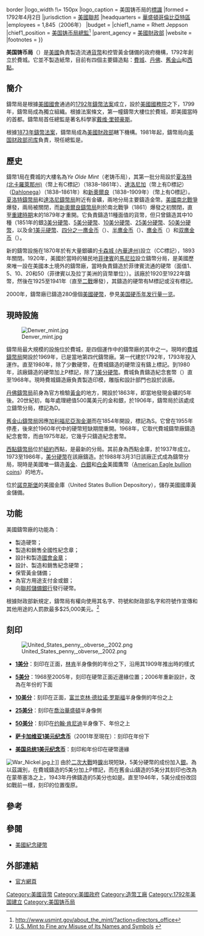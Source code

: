 {{noteTA
|1=zh-cn:乔治;zh-tw:喬治;zh-hk:佐治;
}}
{{Infobox Government agency
|agency_name     = 美国铸币局
|seal            = Seal of the United States Mint.svg
|seal_width      = 140px
|seal_caption    = 美国铸币局的[[徽章|徽章]]
|logo            = New_US_Mint_Logo.svg{{!}}border
|logo_width      
!\= 150px
|logo_caption    = 美国铸币局的[[標識|標識]]
|formed          = 1792年4月2日
|jurisdiction    = [[美國聯邦政府|美國聯邦]]
|headquarters    = [[華盛頓哥倫比亞特區|華盛頓哥倫比亞特區]] 
|employees       = 1,845（2006年）
|budget          =
|chief1_name     = Rhett Jeppson 
|chief1_position = [[美国铸币局總監|美国铸币局總監]]<ref>http://www.usmint.gov/about_the_mint/?action=directors_office</ref>
|parent_agency   = [[美國財政部|美國財政部]]
|website         = {{URL|http://www.usmint.gov/|www.USMint.gov}}
|footnotes       =
}}

'''美国铸币局'''（{{lang-en|'''United States Mint'''}}）是[[美国|美國]]負責製造流通[[貨幣|貨幣]]和控管黃金儲備的政府機構，1792年創立於費城。它並不製造紙幣，目前有四個主要鑄造點：[[費城|費城]]、[[丹佛|丹佛]]、[[舊金山|舊金山]]和[[西點 (紐約州)|西點]]。

== 簡介 ==
鑄幣局是根據[[美國國會|美國國會]]通過的[[1792年鑄幣法案|1792年鑄幣法案]]成立，設於[[美國國務院|美國國務院]]之下，1799年，鑄幣局成為獨立組織。根據法案條文，第一幢鑄幣大樓位於費城，即美國當時的首都。鑄幣局首任總監是著名科學家[[戴维·里顿豪斯|戴维·里顿豪斯]]。

根據[[1873年鑄幣法案|1873年鑄幣法案]]，鑄幣局成為[[美國財政部|美國財政部]]轄下機構。1981年起，鑄幣局向[[美国财政部司库|美国财政部司库]]負責，現任總監是{{link-en|Edmund C. Moy|Edmund C. Moy}}。

== 歷史 ==
鑄幣1局在費城的大樓名為''Ye Olde Mint''（老铸币局），其第一批分局設於[[夏洛特_(北卡羅萊那州)|夏洛特 (北卡羅萊那州)]]（幣上有C標記）（1838–1861年）、[[達洛尼加|達洛尼加]]（幣上有D標記）（[[達洛尼加|Dahlonega]]）（1838–1861年）和[[新奧爾良|新奧爾良]]（1838–1909年）（幣上有O標記）。[[夏洛特鑄幣局|夏洛特鑄幣局]]和[[達洛尼鑄幣局|達洛尼鑄幣局]]附近有金礦，兩地分局主要鑄造金幣。[[美國南北戰爭|美國南北戰爭]]爆發，兩局被關閉，而[[新奧爾良鑄幣局|新奧爾良鑄幣局]]則於南北戰爭（1861）爆發之初關閉，直至[[重建時期|重建時期]]末的1879年才重開。它負責鑄造11種面值的貨幣，但只曾鑄造其中10種（1851年的銀[[3美分硬幣|3美分硬幣]]、[[5美分硬幣|5美分硬幣]]、[[10美分硬幣|10美分硬幣]]、[[25美分硬幣|25美分硬幣]]、[[50美分|50美分硬幣]]，以及金[[1美元硬幣|1美元硬幣]]、[[四分之一鹰金币|四分之一鹰金币]]（{{link-en|quarter eagle|Quarter eagle}}）、[[半鹰金币|半鹰金币]]（{{link-en|half eagles|Half Eagle (U.S. coin)}}）、[[鹰金币|鹰金币]]（{{link-en|eagles|Eagle (U.S. coin)}}）和[[双鹰金币|双鹰金币]]（{{link-en|double eagles|Double Eagle (U.S. coin)}}）。

新的鑄幣設施在1870年於有大量銀礦的[[卡森城_(內華達州)|卡森城 (內華達州)]]設立（CC標記），1893年關閉。1920年，美國於當時的殖民地[[菲律賓|菲律賓]]的[[馬尼拉|馬尼拉]]設立鑄幣分局，是美國歷來唯一設在美國本土境外的鑄幣廠，當時負責鑄造於菲律賓流通的硬幣（面值1、5、10、20和50{{link-en|centavo|centavo}}（菲律賓以及拉丁美洲的貨幣單位））。該廠於1920至1922年鑄幣，然後在1925至1941年（直至[[二戰|二戰]]爆發），其鑄造的硬幣有M標記或沒有標記。

2000年，鑄幣廠已鑄造280億個[[美國硬幣|美國硬幣]]，參見[[美国硬币年发行量一览|美国硬币年发行量一览]]。

== 現時設施 ==
[[File:Denver_mint.jpg|left]]

鑄幣局最大規模的設施位於費城，是四個運作中的鑄幣廠的其中之一。現時的[[費城鑄幣局|費城鑄幣局]]開設於1969年，已是當地第四代鑄幣廠。第一代建於1792年，1793年投入運作。直至1980年，除了少數硬幣，在費城鑄造的硬幣沒有鑄上標記。到1980年，該廠鑄造的硬幣加上P標記，除了[[1美分硬幣|1美分硬幣]]。費城負責鑄造紀念套幣（{{link-en|proof coin|proof coin}}）直至1968年。現時費城鑄造廠負責製造印模，雕版和設計部門也設於該廠。

[[丹佛鑄幣局|丹佛鑄幣局]]前身為官方檢驗[[黃金|黃金]]的地方，開設於1863年，即當地發現金礦的5年後。20世紀初，每年處理總值500萬美元的金和銀，於1906年，鑄幣局於該處成立鑄幣分局，標記為D。

[[舊金山鑄幣局|舊金山鑄幣局]]因應[[加利福尼亞淘金潮|加利福尼亞淘金潮]]而在1854年開設，標記為S。它曾在1955年停產，後來於1960年代中的硬幣短缺期間重開。1968年，它取代費城鑄幣廠鑄造紀念套幣，而由1975年起，它幾乎只鑄造紀念套幣。

[[西點鑄幣局|西點鑄幣局]]位於[[紐約|紐約]]西點，是最新的分局。其前身為西點金庫，於1937年成立。1973至1986年，[[美分|美分硬幣]]在該廠鑄造。於1988年3月31日該廠正式成為鑄幣分局，現時是美國唯一鑄造[[黃金|黃金]]、[[银|白銀]]和[[白金|白金]]美國鷹幣（[[美國鷹揚幣|American Eagle bullion coins]]）的地方。

位於[[諾克斯堡|諾克斯堡]]的美國金庫（United States Bullion Depository），儲存美國國庫黃金儲備。

== 功能 ==

美國鑄幣廠的功能為：

* 製造硬幣；
* 製造和銷售全國性紀念章；
* 設計和製造[[國會金質獎章|國會金章]]；
* 設計、製造和銷售紀念硬幣；
* 保管黃金儲備；
* 為官方用途支付金或銀；
* 向[[聯邦儲備銀行|聯邦儲備銀行]]發行硬幣。

根據財政部新規定，鑄幣局有權向使用其名字、符號和財政部名字和符號作宣傳和其他用途的人罰款最多$25,000美元。<ref>[http://dig4coins.com/News/1-latest_news/97-us-mint-to-fine-any-misuse-of-its-names-and-symbols.html U.S. Mint to Fine any Misuse of Its Names and Symbols] {{webarchive|url=https://web.archive.org/web/20080109100657/http://dig4coins.com/News/1-latest_news/97-us-mint-to-fine-any-misuse-of-its-names-and-symbols.html |date=2008-01-09 }}</ref>

== 刻印 ==
[[File:United_States_penny,_obverse,_2002.png|thumb]]

* '''[[1美分|1美分]]'''：刻印在正面，[[林肯|林肯]]半身像側的年份之下，沿用其1909年推出時的樣式

* '''[[5美分|5美分]]'''：1968至2005年，刻印在硬幣正面近邊緣位置；2006年重新設計，改為在年份的下面

* '''[[10美分|10美分]]'''：刻印在正面，[[富兰克林·德拉诺·罗斯福|富兰克林·德拉诺·罗斯福]]半身像側的年份之上

* '''[[25美分|25美分]]'''：刻印在[[喬治華盛頓|喬治華盛頓]]半身像側 

* '''[[50美分|50美分]]'''：刻印在[[约翰·肯尼迪|约翰·肯尼迪]]半身像下、年份之上

* '''[[萨卡加维亚1美元纪念币|萨卡加维亚1美元纪念币]]'''（2001年至現在）：刻印在年份下

* '''[[美国总统1美元纪念币|美国总统1美元纪念币]]'''：刻印和年份印在硬幣邊緣

[[File:War_Nickel.jpg|thumb]]上]]
由於[[二次大戰|二次大戰]]時[[鎳|鎳]]出現短缺，5美分硬幣的成份加入[[銀|銀]]。為以茲識別，在費城鑄造的5美分加上P標記，而在舊金山鑄造的5美分其刻印也改為在蒙蒂塞洛之上，1943年丹佛鑄造的5美分也如是。直至1946年，5美分成份改回如戰前一樣，刻印的位置復原。

==參考==
{{reflist}}
==參閱==
*[[美國紀念硬幣|美國紀念硬幣]]

==外部連結==
* [http://www.usmint.gov/ 官方網頁]
{{US currency and coinage}}

[[Category:美國貨幣|Category:美國貨幣]]
[[Category:美國政府|Category:美國政府]]
[[Category:造幣工廠|Category:造幣工廠]]
[[Category:1792年美国建立|Category:1792年美国建立]]
[[Category:美国铸币局|Category:美国铸币局]]